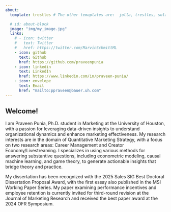 ```yaml
---
about:
  template: trestles # The other temaplates are:  jolla, trestles, solana marquee, broadside

  # id: about-block
  image: "img/my_image.jpg"
  links:
    # - icon: twitter
    #   text: Twitter
    #   href: https://twitter.com/MarvinSchmittML
    - icon: github
      text: Github
      href: https://github.com/praveenpunia
    - icon: linkedin
      text: LinkedIn
      href: https://www.linkedin.com/in/praveen-punia/
    - icon: envelope
      text: Email
      href: "mailto:ppraveen@bauer.uh.com"  
---
```


<!-- ::: {#about-block} -->
<!-- ::: -->

## Welcome!

I am Praveen Punia, Ph.D. student in Marketing at the University of Houston, with a passion for leveraging data-driven insights to understand organizational dynamics and enhance marketing effectiveness. My research interests are in the domain of Quantitative Marketing Strategy, with a focus on two research areas: Career Management and Creator Economy/Livestreaming. I specializes in using various methods for answering substantive questions, including econometric modeling, causal machine learning, and game theory, to generate actionable insights that bridge theory and practice.

My dissertation has been recognized with the 2025 Sales SIG Best Doctoral Dissertation Proposal Award, with the first essay also published in the MSI Working Paper Series. My paper examining performance incentives and employee retention is currently invited for third-round revision at the Journal of Marketing Research and received the best paper award at the 2024 OFR Symposium.

<!-- 
Prior to joining the University of Houston, I worked as a Research Associate in Marketing at the Indian School of Business. I have a Master’s degree in Financial Economics from the University of Hyderabad, India.

Please feel free to [contact me](mailto:ppraveen@bauer.uh.com) if you have any questions or would like to discuss potential projects.


## Education

University of Houston | Houston, TX 
PhD in Marketing | Aug 2021 - present

University of Hyderabad | Hyderabad, India 
Integrated Master in Financail Economics | Jul 2014 - May 2019

## Experience

Xactly Corporation | Academic Consultant | April 2023 - present

Indian School of Business | Research Associate | May 2019 - July 2021

 -->

